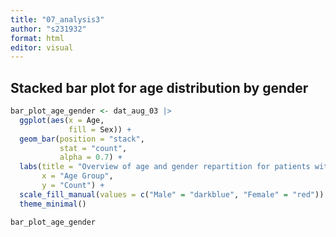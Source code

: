 ```yaml
---
title: "07_analysis3"
author: "s231932"
format: html
editor: visual
---
```


## Stacked bar plot for age distribution by gender

```r
bar_plot_age_gender <- dat_aug_03 |> 
  ggplot(aes(x = Age, 
             fill = Sex)) +
  geom_bar(position = "stack", 
           stat = "count", 
           alpha = 0.7) +
  labs(title = "Overview of age and gender repartition for patients with cyrrhosis",
       x = "Age Group",
       y = "Count") +
  scale_fill_manual(values = c("Male" = "darkblue", "Female" = "red")) +
  theme_minimal()

```

```r
bar_plot_age_gender
```

